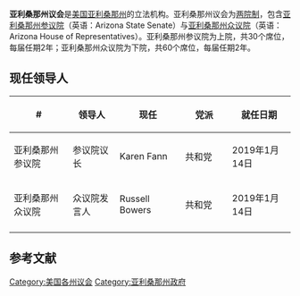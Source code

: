{{Infobox legislature
 | name              = 亚利桑那州议会
 | coa_pic           = 
 | session_room      = 
 | house_type        =  两院制
 | houses            = [[亚利桑那州参议院|亚利桑那州参议院]] <br />[[亚利桑那州众议院|亚利桑那州众议院]]
 | term_limits       = 
 | new_session       = 
 | leader1_type      = 参议院议长
 | leader1           = {{link-en|Karen Fann|Karen_Fann}}
 | party1            = ([[共和黨_(美國)|共和党]])
 | election1         = 2019年1月14日
 | leader2_type      = 众议院发言人
 | leader2           = {{link-en|Russell Bowers|Russell_Bowers}}
 | party2            = ([[共和黨_(美國)|共和党]])
 | election2         = 2019年1月14日
 | authority         = 
 | members           = 30（参）60（众）
 | last_election1    = 
 | next_election1    = 
 | redistricting     = 
 | political_groups1 = 
 | meeting_place     = 
 | website           = 
}}
'''亚利桑那州议会'''是[[美国|美国]][[亚利桑那州|亚利桑那州]]的立法机构。亚利桑那州议会为[[两院制|两院制]]，包含[[亚利桑那州参议院|亚利桑那州参议院]]（英语：Arizona State Senate）与[[亚利桑那州众议院|亚利桑那州众议院]]（英语：Arizona House of Representatives）。亚利桑那州参议院为上院，共30个席位，每届任期2年；亚利桑那州众议院为下院，共60个席位，每届任期2年。

==现任领导人==
{| class="wikitable sortable" style="text-align: center;"
|-
! width="120" | #
! width="90"| 领导人
! width="120"| 现任
! width="90"| 党派
! width="120"| 就任日期
|- 
| 亚利桑那州参议院 || 参议院议长 || Karen Fann || 共和党 || 2019年1月14日
|- 
| 亚利桑那州众议院 || 众议院发言人 || Russell Bowers || 共和党 || 2019年1月14日
|- 
|}

==参考文献==
{{reflist|colwidth=30em}}
{{美国立法机构}}
[[Category:美国各州议会|Category:美国各州议会]]
[[Category:亚利桑那州政府|Category:亚利桑那州政府]]